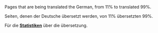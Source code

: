


Pages that are being translated the German, from 11% to translated 99%.

Seiten, denen der Deutsche übersetzt werden, von 11% übersetzten 99%.

Für die '''[[:Category:en/Other languages|Statistiken]]''' über die übersetzung.